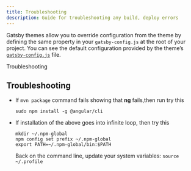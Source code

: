 ```yaml
---
title: Troubleshooting
description: Guide for troubleshooting any build, deploy errors
---
```


<PageDescription>

Gatsby themes allow you to override configuration from the theme by defining the same property in your `gatsby-config.js` at the root of your project. You can see the default configuration provided by the theme’s [`gatsby-config.js`](https://github.com/carbon-design-system/gatsby-theme-carbon/blob/master/packages/gatsby-theme-carbon/gatsby-config.js) file.

</PageDescription>

<AnchorLinks>
  <AnchorLink>Troubleshooting</AnchorLink>
</AnchorLinks>

## Troubleshooting
* If `mvn package` command fails showing that **ng** fails,then run try this
  ```shell
  sudo npm install -g @angular/cli
  ```

* If installation of the above goes into infinite loop, then try this
  ```
  mkdir ~/.npm-global
  npm config set prefix ~/.npm-global
  export PATH=~/.npm-global/bin:$PATH
  ```
  Back on the command line, update your system variables: `source ~/.profile`
